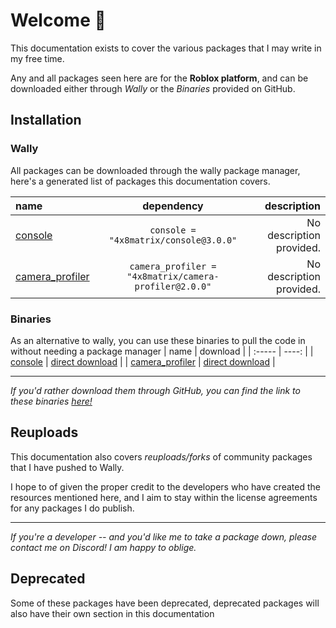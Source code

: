 # Welcome 👋

This documentation exists to cover the various packages that I may write in my free time. 

 Any and all packages seen here are for the **Roblox platform**, and can be downloaded either through *Wally* or the *Binaries* provided on GitHub.

## Installation

### Wally

All packages can be downloaded through the wally package manager, here's a generated list of packages this documentation covers.

| name | dependency | description |
| :----- | :----: | ----: |
| [console](Packages/console) | ```console = "4x8matrix/console@3.0.0"``` | No description provided. |
| [camera_profiler](Packages/camera_profiler) | ```camera_profiler = "4x8matrix/camera-profiler@2.0.0"``` | No description provided. |

### Binaries

As an alternative to wally, you can use these binaries to pull the code in without needing a package manager
| name | download |
| :----- | ----: |
| [console](Packages/console) | [direct download](https://github.com/4x8Matrix/wally-packages/tree/master/binaries/console.rbxm) |
| [camera_profiler](Packages/camera_profiler) | [direct download](https://github.com/4x8Matrix/wally-packages/tree/master/binaries/camera_profiler.rbxm) |

---

*If you'd rather download them through GitHub, you can find the link to these binaries [here!](https://github.com/4x8Matrix/wally-packages/tree/master/binaries)*

## Reuploads

This documentation also covers *reuploads/forks* of community packages that I have pushed to Wally.

 I hope to of given the proper credit to the developers who have created the resources mentioned here, and I aim to stay within the license agreements for any packages I do publish.

---

*If you're a developer -- and you'd like me to take a package down, please contact me on Discord! I am happy to oblige.*

## Deprecated

Some of these packages have been deprecated, deprecated packages will also have their own section in this documentation